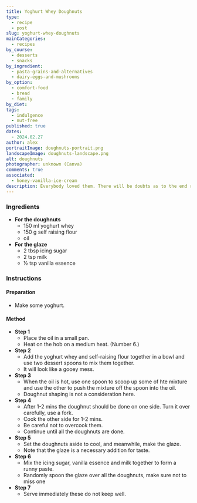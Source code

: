 ```yaml
---
title: Yoghurt Whey Doughnuts
type:
  - recipe
  - post
slug: yoghurt-whey-doughnuts
mainCategories:
  - recipes
by_course:
  - desserts
  - snacks
by_ingredient:
  - pasta-grains-and-alternatives
  - dairy-eggs-and-mushrooms
by_option:
  - comfort-food
  - bread
  - family
by_diet:
tags:
  - indulgence
  - nut-free
published: true
dates:
  - 2024.02.27
author: alex
portraitImage: doughnuts-portrait.png
landscapeImage: doughnuts-landscape.png
alt: doughnuts
photographer: unknown (Canva)
comments: true
associated:
  - honey-vanilla-ice-cream
description: Everybody loved them. There will be doubts as to the end result of a doughnut. Have faith and trust the process.
---
```


<Ingredients>

### Ingredients

- **For the doughnuts**
  - 150 ml yoghurt whey
  - 150 g self raising flour
  - oil
- **For the glaze**
  - 2 tbsp icing sugar
  - 2 tsp milk
  - ½ tsp vanilla essence

</Ingredients>

<Instructions>

### Instructions

#### Preparation

- Make some yoghurt.

#### Method

- **Step 1**
  - Place the oil in a small pan.
  - Heat on the hob on a medium heat. (Number 6.)
- **Step 2**
  - Add the yoghurt whey and self-raising flour together in a bowl and use two dessert spoons to mix them together.
  - It will look like a gooey mess.
- **Step 3**
  - When the oil is hot, use one spoon to scoop up some of hte mixture and use the other to push the mixture off the spoon into the oil.
  - Doughnut shaping is not a consideration here.
- **Step 4**
  - After 1-2 mins the doughnut should be done on one side. Turn it over carefully, use a fork.
  - Cook the other side for 1-2 mins.
  - Be careful not to overcook them.
  - Continue until all the doughnuts are done.
- **Step 5**
  - Set the doughnuts aside to cool, and meanwhile, make the glaze.
  - Note that the glaze is a necessary addition for taste.
- **Step 6**
  - Mix the icing sugar, vanilla essence and milk together to form a runny paste.
  - Randomly spoon the glaze over all the doughnuts, make sure not to miss one
- **Step 7**
  - Serve immediately these do not keep well.

</Instructions>
